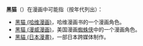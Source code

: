 '''黑猫'''（{{lang-en|Black Cat}}）在漫画中可能指（按年代列出）：
*[[黑猫_(哈维漫画)|黑猫 (哈维漫画)]]，哈维漫画书的一个漫画角色。
*[[黑猫_(漫威漫画)|黑猫 (漫威漫画)]]，美国漫画[[蜘蛛侠|蜘蛛侠]]中的一个漫画角色。
*[[黑貓_(日本漫畫)|黑貓 (日本漫畫)]]，一部日本跨媒体制作。
{{disambig|CAT=二字作品消歧義}}